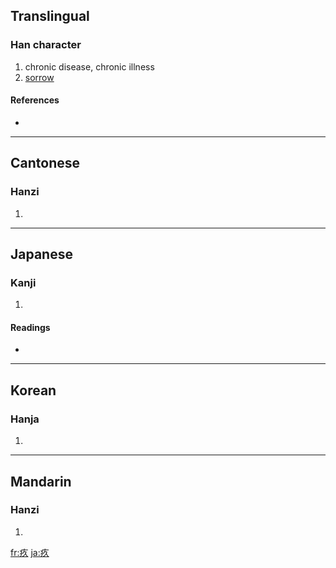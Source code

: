 ==Translingual==

===Han character===
{{Han char|rn=104|rad=疒|as=03|sn=8|four=0018<sub>7</sub>|canj=大弓人 (KNO)|ids=⿸[[疒]][[久]]}}

# chronic disease, chronic illness
# [[sorrow]]

====References====
* {{Han ref|kx=0769.130|dkj=22033|dj=1179.160|hdz=42661.020|uh=759A|ud=30106|bh=AAB9|bd=43705}}

----

==Cantonese==

===Hanzi===
{{yue-hanzi|jyut=|y=gau3}}

# {{defn|Cantonese}}

----

==Japanese==

===Kanji===
{{ja-kanji|grade=|rs=疒03}}

# {{defn|Japanese}}

====Readings====
* {{ja-readings|on=[[きゅう]] (kyū)|kun=[[やむ]] (yamu), [[やましい]] (yamashii)|nanori=}}

----

==Korean==

===Hanja===
{{ko-hanja|hangeul=구|eumhun=|rv=gu|mr=ku|y=kwu}}

# {{defn|Korean}}

----

==Mandarin==

===Hanzi===
{{cmn-hanzi|pin=[[jiù]] ([[jiu4]]), [[yào]] ([[yao4]])|wg=chiu<sup>4</sup>, yao<sup>4</sup>}}

# {{defn|Mandarin}}

[[fr:疚]]
[[ja:疚]]
